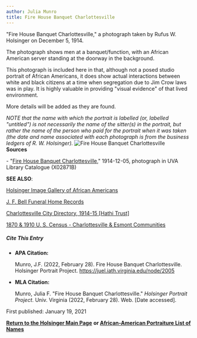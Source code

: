 ```yaml
---
author: Julia Munro
title: Fire House Banquet Charlottesville
---
```

"Fire House Banquet Charlottesville," a photograph taken by Rufus W. Holsinger on December 5, 1914.

The photograph shows men at a banquet/function, with an African American server standing at the doorway in the background. 

This photograph is included here in that, although not a posed studio portrait of African Americans, it does show actual interactions between white and black citizens at a time when segregation due to Jim Crow laws was in play. It is highly valuable in providing "visual evidence" of that lived environment.

More details will be added as they are found.

_NOTE that the name with which the portrait is labelled (or, labelled "untitled") is not necessarily the name of the sitter(s) in the portrait, but rather the name of the person who paid for the portrait when it was taken (the date and name associated with each photograph is from the business ledgers of R. W. Holsinger)._ ![Fire House Banquet Charlottesville](https://iiif.lib.virginia.edu/iiif/uva-lib:1042843/full/778,561/0/default.jpg "Fire House Banquet Charlottesville")  
**Sources**

\- "[Fire House Banquet Charlottesville](https://v3.lib.virginia.edu/sources/images/items/uva-lib:1042843 "Fire House Banquet Charlottesville")," 1914-12-05, photograph in UVA Library Catalogue (X02871B)  

**SEE ALSO**:

[Holsinger Image Gallery of African Americans](http://rwholsingerphotos.org/images.php "Holsinger Image Gallery of African Americans")

[J. F. Bell Funeral Home Records](http://www2.vcdh.virginia.edu/afam/raceandplace/perl_scripts/funeral_search.html "J. F. Bell Funeral Home Database")

[Charlottesville City Directory, 1914-15 \[Hathi Trust\]](https://catalog.hathitrust.org/Record/101954103 "Charlottesville City Directory, 1914-15") 

[1870 & 1910 U. S. Census - Charlottesville & Esmont Communities](http://www2.vcdh.virginia.edu/afam/raceandplace/census/search_both.html "1870 & 1910 U. S. Census: Charlottesville and Esmont Communities")

##### **Cite This Entry**

*   **APA Citation:**
    
    Munro, J.F. (2022, February 28). Fire House Banquet Charlottesville. Holsinger Portrait Project. https://juel.iath.virginia.edu/node/2005
    
*   **MLA Citation:**
    
    Munro, Julia F. "Fire House Banquet Charlottesville." _Holsinger Portrait Project_. Univ. Virginia (2022, February 28). Web. \[Date accessed\].
    

First published: January 19, 2021

[**Return to the Holsinger Main Page**](http://juel.iath.virginia.edu/node/980) **or [African-American Portraiture List of Names](http://juel.iath.virginia.edu/node/996)**